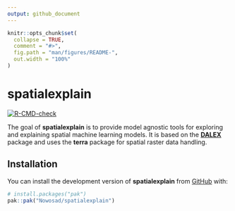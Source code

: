 ```yaml
---
output: github_document
---
```


<!-- README.md is generated from README.Rmd. Please edit that file -->

```r
knitr::opts_chunk$set(
  collapse = TRUE,
  comment = "#>",
  fig.path = "man/figures/README-",
  out.width = "100%"
)
```

# spatialexplain

<!-- badges: start -->
[![R-CMD-check](https://github.com/Nowosad/spatialexplain/actions/workflows/R-CMD-check.yaml/badge.svg)](https://github.com/Nowosad/spatialexplain/actions/workflows/R-CMD-check.yaml)
<!-- badges: end -->

The goal of **spatialexplain** is to provide model agnostic tools for exploring and explaining spatial machine learning models. 
It is based on the [**DALEX**](https://modeloriented.github.io/DALEX/) package and uses the **terra** package for spatial raster data handling.

## Installation

You can install the development version of **spatialexplain** from [GitHub](https://github.com/) with:

``` r
# install.packages("pak")
pak::pak("Nowosad/spatialexplain")
```

<!-- ## Example -->

